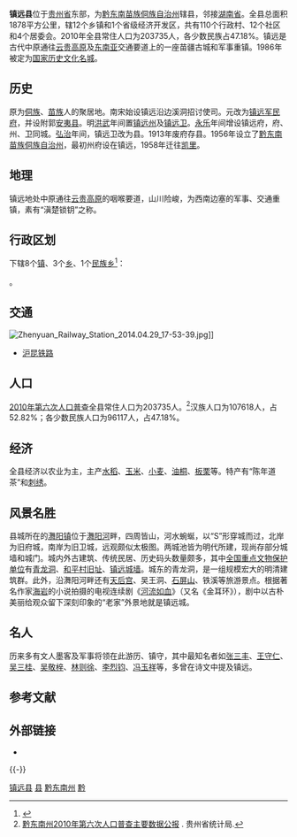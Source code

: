 {{redirect|镇远}}
{{Infobox China County
|county  = 镇远县
|Photo = 1 zhenyuan panorama 2015.jpg
|Photoname = 
|nameorigin = 
|map = 
|mapsize = 
|map_caption = 
|Belong = [[贵州省|贵州省]][[黔东南苗族侗族自治州|黔东南苗族侗族自治州]]
|Types= [[县|县]]
|admincode = 522625
|founded = 
|neighbor = 
|seat = [[㵲阳镇|㵲阳镇]]
|division = 12
|town = 6
|township = 6
|subdistrict = 
|spirit = 
|dialect = 
|post code = 557700
|phone code = 855
|coordinate = 
|area = 1878
|census yr = 2010
|GDP as of = 
|pop = 203735人
|density = 108
|GDP = 
|web = 
|web_title = 
}}
{{Infobox A-level scenic spot
|name=贵州省黔东南州镇远古城旅游景区
|image=Zhenyuan Chengqiang 2014.04.29 16-40-44.jpg
|image_size=280px
|alt=<!--图片描述-->
|caption=<!--图片说明-->
|level=AAAAA
|district=[[贵州|贵州]]
|assess=2019年
|location=[[贵州省|贵州省]][[黔东南苗族侗族自治州|黔东南苗族侗族自治州]][[镇远县|镇远县]]
}}
'''镇远县'''位于[[贵州省|贵州省]]东部，为[[黔东南苗族侗族自治州|黔东南苗族侗族自治州]]辖县，邻接[[湖南省|湖南省]]。全县总面积1878平方公里，辖12个乡镇和1个省级经济开发区，共有110个行政村、12个社区和4个居委会。2010年全县常住人口为203735人，各少数民族占47.18%。镇远是古代中原通往[[云贵高原|云贵高原]]及[[东南亚|东南亚]]交通要道上的一座苗疆古城和军事重镇。1986年被定为[[国家历史文化名城|国家历史文化名城]]。

==历史==
原为[[侗族|侗族]]、[[苗族|苗族]]人的聚居地。南宋始设镇远沿边溪洞招讨使司。元改为[[镇远军民府|镇远军民府]]，并设附郭[[安夷县|安夷县]]。明[[洪武|洪武]]年间置[[镇远州|镇远州]]及[[镇远卫|镇远卫]]。[[永乐|永乐]]年间增设镇远府，府、州、卫同城。[[弘治|弘治]]年间，镇远卫改为县。1913年废府存县。1956年设立了[[黔东南苗族侗族自治州|黔东南苗族侗族自治州]]，最初州府设在镇远，1958年迁往[[凯里|凯里]]。

==地理==
镇远地处中原通往[[云贵高原|云贵高原]]的咽喉要道，山川险峻，为西南边塞的军事、交通重镇，素有“滇楚锁钥”之称。

== 行政区划 ==
{{PAGENAMEBASE}}下辖8个[[行政建制镇|镇]]、3个[[乡_(中华人民共和国)|乡]]、1个[[民族乡|民族乡]]<ref>{{PRC admin/ref sgc|52/26/25}}</ref>：

{{PRC admin/children|52/26/25}}。

==交通==
[[File:Zhenyuan_Railway_Station_2014.04.29_17-53-39.jpg|thumb]]]]
* [[沪昆铁路|沪昆铁路]]

==人口==
[[第六次全国人口普查|2010年第六次人口普查]]全县常住人口为203735人。<ref>[http://www.gz.stats.gov.cn/Web62/News/20140516/2618.htm 黔东南州2010年第六次人口普查主要数据公报] {{webarchive|url=https://web.archive.org/web/20140922024124/http://www.gz.stats.gov.cn/Web62/News/20140516/2618.htm |date=2014-09-22 }}. 贵州省统计局.</ref>汉族人口为107618人，占52.82%；各少数民族人口为96117人，占47.18%。

==经济==
全县经济以农业为主，主产[[水稻|水稻]]、[[玉米|玉米]]、[[小麦|小麦]]、[[油桐|油桐]]、[[板栗|板栗]]等。特产有“陈年道茶”和[[刺绣|刺绣]]。

==风景名胜==
县城所在的[[㵲阳镇|㵲阳镇]]位于[[㵲阳河|㵲阳河]]畔，四周皆山，河水蜿蜒，以“S”形穿城而过，北岸为旧府城，南岸为旧卫城，远观颇似太极图。两城池皆为明代所建，现尚存部分城墙和城门。城内外古建筑、传统民居、历史码头数量颇多，其中[[全国重点文物保护单位|全国重点文物保护单位]]有[[青龙洞|青龙洞]]、[[和平村旧址|和平村旧址]]、[[镇远城墙|镇远城墙]]。城东的青龙洞，是一组规模宏大的明清建筑群。此外，沿㵲阳河畔还有[[天后宫_(镇远县)|天后宫]]、吴王洞、[[石屏山|石屏山]]、铁溪等旅游景点。根据著名作家[[海岩|海岩]]的小说拍摄的电视连续剧《[[河流如血|河流如血]]》（又名《金耳环》），剧中以古朴美丽给观众留下深刻印象的“老家”外景地就是镇远城。

{{Gallery
|width = 300
|height = 
|lines = 1
|File:Zhenyuan Qinglongdong 2014.04.29 14-30-55.jpg|[[青龙洞|青龙洞]]
|File:Zhenyuan Hepingcun Jiuzhi 2014.04.29 16-46-05.jpg|[[和平村旧址|和平村旧址]]
|File:Zhenyuan Chengqiang 2014.04.29 16-40-44.jpg|[[镇远城墙|镇远城墙]]
}}

==名人==
历来多有文人墨客及军事将领在此游历、镇守，其中最知名者如[[张三丰|张三丰]]、[[王守仁|王守仁]]、[[吴三桂|吴三桂]]、[[吴敬梓|吴敬梓]]、[[林则徐|林则徐]]、[[李烈钧|李烈钧]]、[[冯玉祥|冯玉祥]]等，多曾在诗文中提及镇远。

== 参考文献 ==
{{reflist}}

== 外部链接 ==
{{Commonscat|Zhenyuan (Guizhou)}}
* {{Official website|http://www.zygov.gov.cn/|name=镇远县人民政府}}

{{-}}
{{镇远县行政区划}}
{{黔东南苗族侗族自治州行政区划}}
{{贵州行政区划}}
{{国家历史文化名城}}
{{国家5A级旅游景区}}
{{Guizhou topics}}

[[Category:镇远县|]]
[[Category:黔东南州县市|县]]
[[Category:贵州县份|黔东南州]]
[[Category:国家历史文化名城|黔]]